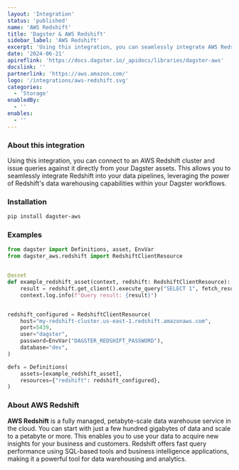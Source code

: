 ```yaml
---
layout: 'Integration'
status: 'published'
name: 'AWS Redshift'
title: 'Dagster & AWS Redshift'
sidebar_label: 'AWS Redshift'
excerpt: 'Using this integration, you can seamlessly integrate AWS Redshift into your Dagster workflows, leveraging Redshift’s data warehousing capabilities for your data pipelines.'
date: '2024-06-21'
apireflink: 'https://docs.dagster.io/_apidocs/libraries/dagster-aws'
docslink: ''
partnerlink: 'https://aws.amazon.com/'
logo: '/integrations/aws-redshift.svg'
categories:
  - 'Storage'
enabledBy:
  - ''
enables:
  - ''
---
```


### About this integration

Using this integration, you can connect to an AWS Redshift cluster and issue queries against it directly from your Dagster assets. This allows you to seamlessly integrate Redshift into your data pipelines, leveraging the power of Redshift's data warehousing capabilities within your Dagster workflows.

### Installation

```bash
pip install dagster-aws
```

### Examples

```python
from dagster import Definitions, asset, EnvVar
from dagster_aws.redshift import RedshiftClientResource


@asset
def example_redshift_asset(context, redshift: RedshiftClientResource):
    result = redshift.get_client().execute_query("SELECT 1", fetch_results=True)
    context.log.info(f"Query result: {result}")


redshift_configured = RedshiftClientResource(
    host="my-redshift-cluster.us-east-1.redshift.amazonaws.com",
    port=5439,
    user="dagster",
    password=EnvVar("DAGSTER_REDSHIFT_PASSWORD"),
    database="dev",
)

defs = Definitions(
    assets=[example_redshift_asset],
    resources={"redshift": redshift_configured},
)
```

### About AWS Redshift

**AWS Redshift** is a fully managed, petabyte-scale data warehouse service in the cloud. You can start with just a few hundred gigabytes of data and scale to a petabyte or more. This enables you to use your data to acquire new insights for your business and customers. Redshift offers fast query performance using SQL-based tools and business intelligence applications, making it a powerful tool for data warehousing and analytics.
